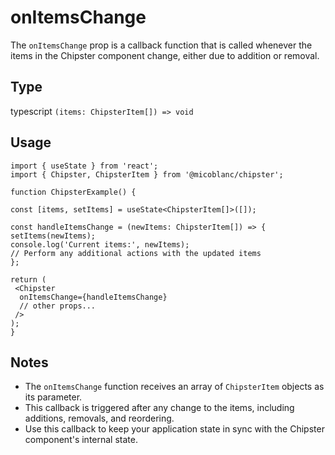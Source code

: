 # onItemsChange

The `onItemsChange` prop is a callback function that is called whenever the items in the Chipster component change, either due to addition or removal.

## Type
typescript
`(items: ChipsterItem[]) => void`

## Usage
```tsx filename="ChipsterExample.tsx" {7,13-16} copy
import { useState } from 'react';
import { Chipster, ChipsterItem } from '@micoblanc/chipster';

function ChipsterExample() {

const [items, setItems] = useState<ChipsterItem[]>([]);

const handleItemsChange = (newItems: ChipsterItem[]) => {
setItems(newItems);
console.log('Current items:', newItems);
// Perform any additional actions with the updated items
};

return (
 <Chipster
  onItemsChange={handleItemsChange}
  // other props...
 />
);
}
```
## Notes

- The `onItemsChange` function receives an array of `ChipsterItem` objects as its parameter.
- This callback is triggered after any change to the items, including additions, removals, and reordering.
- Use this callback to keep your application state in sync with the Chipster component's internal state.
